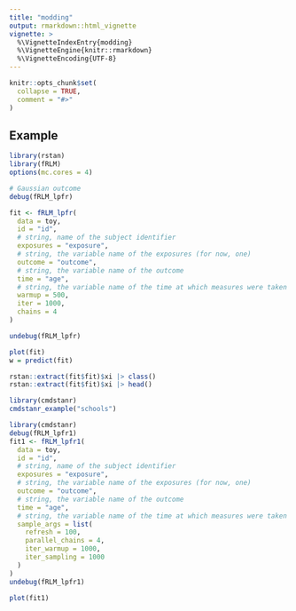 ```yaml
---
title: "modding"
output: rmarkdown::html_vignette
vignette: >
  %\VignetteIndexEntry{modding}
  %\VignetteEngine{knitr::rmarkdown}
  %\VignetteEncoding{UTF-8}
---
```


```r
knitr::opts_chunk$set(
  collapse = TRUE,
  comment = "#>"
)
```

## Example
```r
library(rstan)
library(fRLM)
options(mc.cores = 4)

# Gaussian outcome
debug(fRLM_lpfr)

fit <- fRLM_lpfr(
  data = toy,
  id = "id",
  # string, name of the subject identifier
  exposures = "exposure",
  # string, the variable name of the exposures (for now, one)
  outcome = "outcome",
  # string, the variable name of the outcome
  time = "age",
  # string, the variable name of the time at which measures were taken
  warmup = 500,
  iter = 1000,
  chains = 4
)

undebug(fRLM_lpfr)

plot(fit)
w = predict(fit)
```

```r
rstan::extract(fit$fit)$xi |> class()
rstan::extract(fit$fit)$xi |> head()
```

```r
library(cmdstanr)
cmdstanr_example("schools")
```

```r
library(cmdstanr)
debug(fRLM_lpfr1)
fit1 <- fRLM_lpfr1(
  data = toy,
  id = "id",
  # string, name of the subject identifier
  exposures = "exposure",
  # string, the variable name of the exposures (for now, one)
  outcome = "outcome",
  # string, the variable name of the outcome
  time = "age",
  # string, the variable name of the time at which measures were taken
  sample_args = list(
    refresh = 100,
    parallel_chains = 4,
    iter_warmup = 1000,
    iter_sampling = 1000
  )
)
undebug(fRLM_lpfr1)
```

```r
plot(fit1)
```
